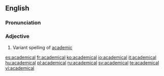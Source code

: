 ==English==

===Pronunciation===
{{a|US}} {{IPA|/ˌæk.ə.ˈdɛm.ɪ.kəl/}}

===Adjective===
{{head|en|adjective}}
# Variant spelling of [[academic]]

[[es:academical]]
[[fr:academical]]
[[ko:academical]]
[[io:academical]]
[[it:academical]]
[[hu:academical]]
[[pl:academical]]
[[ru:academical]]
[[sv:academical]]
[[te:academical]]
[[vi:academical]]